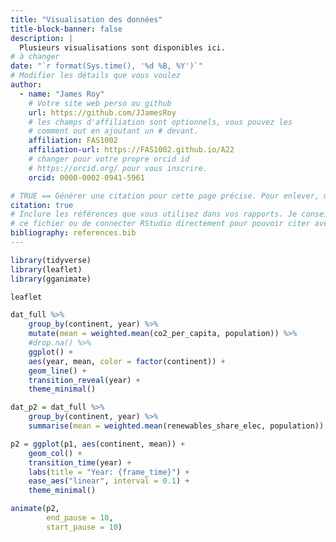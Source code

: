 ```yaml
---
title: "Visualisation des données"
title-block-banner: false
description: | 
  Plusieurs visualisations sont disponibles ici.
# à changer
date: "`r format(Sys.time(), '%d %B, %Y')`"
# Modifier les détails que vous voulez
author:
  - name: "James Roy"
    # Votre site web perso ou github
    url: https://github.com/JJamesRoy
    # les champs d'affiliation sont optionnels, vous pouvez les
    # comment out en ajoutant un # devant.
    affiliation: FAS1002
    affiliation-url: https://FAS1002.github.io/A22
    # changer pour votre propre orcid id
    # https://orcid.org/ pour vous inscrire.
    orcid: 0000-0002-0941-5961

# TRUE == Générer une citation pour cette page précise. Pour enlever, mettre false.
citation: true
# Inclure les références que vous utilisez dans vos rapports. Je conseille Zotero pour construire
# ce fichier ou de connecter RStudio directement pour pouvoir citer avec @nom-de-reference.
bibliography: references.bib
---
```


```r
library(tidyverse)
library(leaflet)
library(gganimate)
```

```r
leaflet
```

```r
dat_full %>% 
    group_by(continent, year) %>% 
    mutate(mean = weighted.mean(co2_per_capita, population)) %>% 
    #drop.na() %>% 
    ggplot() +
    aes(year, mean, color = factor(continent)) +
    geom_line() +
    transition_reveal(year) +
    theme_minimal()
```

```r
dat_p2 = dat_full %>% 
    group_by(continent, year) %>% 
    summarise(mean = weighted.mean(renewables_share_elec, population))

p2 = ggplot(p1, aes(continent, mean)) +
    geom_col() +
    transition_time(year) +
    labs(title = "Year: {frame_time}") +
    ease_aes("linear", interval = 0.1) +
    theme_minimal()

animate(p2,
        end_pause = 10,
        start_pause = 10)
```

